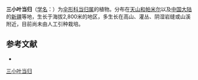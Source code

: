 {{NoteTA|G1=LS}}
{{Speciesbox
| name = 三小叶当归
| status = 
| status_system = 
| image = 
| genus = Angelica
| species = ternata
| authority = Rgl. et Schmalh.
}}

'''三小叶当归'''（[[学名|学名]]：{{lang|la|''Angelica ternata''}}）为[[伞形科|伞形科]][[当归属|当归属]]的植物。分布在[[天山和帕米尔|天山和帕米尔]]以及[[中国大陆|中国大陆]]的[[新疆|新疆]]等地，生长于海拔2,800米的地区，多生长在高山、灌丛、阴湿岩缝或山溪附近，目前尚未由人工引种栽培。

== 参考文献 ==
<div class="references-small">
* {{cite web| url =http://www.bioinfo.cn/db05/KmzwSpecies.php?action=view&id=22657| title =三小叶当归| work =《中国高等植物数据库全库》| publisher =中国科学院微生物研究所| author =昆明植物研究所| accessdate =2009-02-20| deadurl =yes| archiveurl =https://web.archive.org/web/20160305045702/http://www.bioinfo.cn/db05/KmzwSpecies.php?action=view&id=22657| archivedate =2016-03-05}}
</div>
{{Taxonbar|from=Q10865844}}

[[Category:当归属|三小叶当归]]


{{Apiales-stub}}